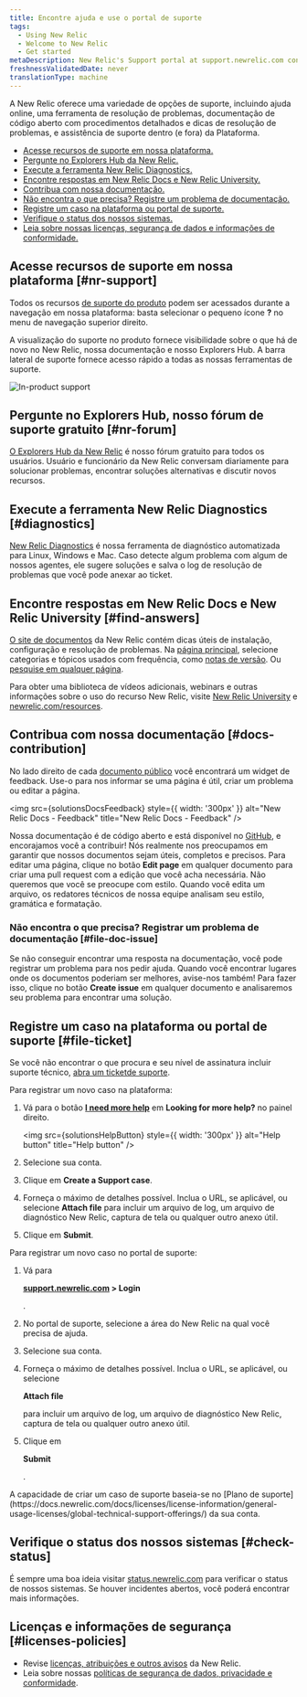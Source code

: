 ```yaml
---
title: Encontre ajuda e use o portal de suporte
tags:
  - Using New Relic
  - Welcome to New Relic
  - Get started
metaDescription: New Relic's Support portal at support.newrelic.com contains several levels of self-help informational resources and support services.
freshnessValidatedDate: never
translationType: machine
---
```





A New Relic oferece uma variedade de opções de suporte, incluindo ajuda online, uma ferramenta de resolução de problemas, documentação de código aberto com procedimentos detalhados e dicas de resolução de problemas, e assistência de suporte dentro (e fora) da Plataforma.

* [Acesse recursos de suporte em nossa plataforma.](#nr-support)
* [Pergunte no Explorers Hub da New Relic.](#nr-forum)
* [Execute a ferramenta New Relic Diagnostics.](#diagnostics)
* [Encontre respostas em New Relic Docs e New Relic University.](#find-answers)
* [Contribua com nossa documentação.](#docs-contribution)
* [Não encontra o que precisa? Registre um problema de documentação.](#file-doc-issue)
* [Registre um caso na plataforma ou portal de suporte.](#file-ticket)
* [Verifique o status dos nossos sistemas.](#check-status)
* [Leia sobre nossas licenças, segurança de dados e informações de conformidade.](#licenses-policies)

## Acesse recursos de suporte em nossa plataforma [#nr-support]

Todos os recursos [de suporte do produto](https://one.newrelic.com/redirect/support) podem ser acessados durante a navegação em nossa plataforma: basta selecionar o pequeno ícone <DoNotTranslate>**?**</DoNotTranslate> no menu de navegação superior direito.

A visualização do suporte no produto fornece visibilidade sobre o que há de novo no New Relic, nossa documentação e nosso Explorers Hub. A barra lateral de suporte fornece acesso rápido a todas as nossas ferramentas de suporte.

<img
  title="New Relic's in-product support"
  alt="In-product support"
  src={solutionsProductSupport}
/>

## Pergunte no Explorers Hub, nosso fórum de suporte gratuito [#nr-forum]

[O Explorers Hub da New Relic](https://discuss.newrelic.com/) é nosso fórum gratuito para todos os usuários. Usuário e funcionário da New Relic conversam diariamente para solucionar problemas, encontrar soluções alternativas e discutir novos recursos.

## Execute a ferramenta New Relic Diagnostics [#diagnostics]

[New Relic Diagnostics](/docs/using-new-relic/cross-product-functions/troubleshooting/new-relic-diagnostics) é nossa ferramenta de diagnóstico automatizada para Linux, Windows e Mac. Caso detecte algum problema com algum de nossos agentes, ele sugere soluções e salva o log de resolução de problemas que você pode anexar ao ticket.

## Encontre respostas em New Relic Docs e New Relic University [#find-answers]

[O site de documentos](https://docs.newrelic.com) da New Relic contém dicas úteis de instalação, configuração e resolução de problemas. Na [página principal](http://docs.newrelic.com), selecione categorias e tópicos usados com frequência, como [notas de versão](/docs/release-notes). Ou [pesquise em qualquer página](http://docs.newrelic.com/search).

Para obter uma biblioteca de vídeos adicionais, webinars e outras informações sobre o uso do recurso New Relic, visite [New Relic University](https://learn.newrelic.com/) e [newrelic.com/resources](https://newrelic.com/resources/videos).

## Contribua com nossa documentação [#docs-contribution]

No lado direito de cada [documento público](https://docs.newrelic.com) você encontrará um widget de feedback. Use-o para nos informar se uma página é útil, criar um problema ou editar a página.

<img
  src={solutionsDocsFeedback}
  style={{ width: '300px' }}
  alt="New Relic Docs - Feedback"
  title="New Relic Docs - Feedback"
/>

Nossa documentação é de código aberto e está disponível no [GitHub](https://github.com/newrelic/docs-website), e encorajamos você a contribuir! Nós realmente nos preocupamos em garantir que nossos documentos sejam úteis, completos e precisos. Para editar uma página, clique no botão <DoNotTranslate>**Edit page**</DoNotTranslate> em qualquer documento para criar uma pull request com a edição que você acha necessária. Não queremos que você se preocupe com estilo. Quando você edita um arquivo, os redatores técnicos de nossa equipe analisam seu estilo, gramática e formatação.

### Não encontra o que precisa? Registrar um problema de documentação [#file-doc-issue]

Se não conseguir encontrar uma resposta na documentação, você pode registrar um problema para nos pedir ajuda. Quando você encontrar lugares onde os documentos poderiam ser melhores, avise-nos também! Para fazer isso, clique no botão <DoNotTranslate>**Create issue**</DoNotTranslate> em qualquer documento e analisaremos seu problema para encontrar uma solução.

## Registre um caso na plataforma ou portal de suporte [#file-ticket]

Se você não encontrar o que procura e seu nível de assinatura incluir suporte técnico, [abra um ticketde suporte](https://support.newrelic.com/s/inbox).

Para registrar um novo caso na plataforma:

1. Vá para o botão <DoNotTranslate>**[I need more help](https://one.newrelic.com/redirect/support)**</DoNotTranslate> em <DoNotTranslate>**Looking for more help?**</DoNotTranslate> no painel direito.

   <img
     src={solutionsHelpButton}
     style={{ width: '300px' }}
     alt="Help button"
     title="Help button"
   />

2. Selecione sua conta.

3. Clique em <DoNotTranslate>**Create a Support case**</DoNotTranslate>.

4. Forneça o máximo de detalhes possível. Inclua o URL, se aplicável, ou selecione <DoNotTranslate>**Attach file**</DoNotTranslate> para incluir um arquivo de log, um arquivo de diagnóstico New Relic, captura de tela ou qualquer outro anexo útil.

5. Clique em <DoNotTranslate>**Submit**</DoNotTranslate>.

Para registrar um novo caso no portal de suporte:

1. Vá para

   <DoNotTranslate>**[support.newrelic.com](https://support.newrelic.com) > Login**</DoNotTranslate>

   .

2. No portal de suporte, selecione a área do New Relic na qual você precisa de ajuda.

3. Selecione sua conta.

4. Forneça o máximo de detalhes possível. Inclua o URL, se aplicável, ou selecione

   <DoNotTranslate>**Attach file**</DoNotTranslate>

   para incluir um arquivo de log, um arquivo de diagnóstico New Relic, captura de tela ou qualquer outro anexo útil.

5. Clique em

   <DoNotTranslate>**Submit**</DoNotTranslate>

   .

<Callout variant="important">
  A capacidade de criar um caso de suporte baseia-se no [Plano de suporte](https://docs.newrelic.com/docs/licenses/license-information/general-usage-licenses/global-technical-support-offerings/) da sua conta.
</Callout>

## Verifique o status dos nossos sistemas [#check-status]

É sempre uma boa ideia visitar [status.newrelic.com](https://status.newrelic.com) para verificar o status de nossos sistemas. Se houver incidentes abertos, você poderá encontrar mais informações.

## Licenças e informações de segurança [#licenses-policies]

* Revise [licenças, atribuições e outros avisos](/docs/licenses) da New Relic.
* Leia sobre nossas [políticas de segurança de dados, privacidade e conformidade](/docs/security).